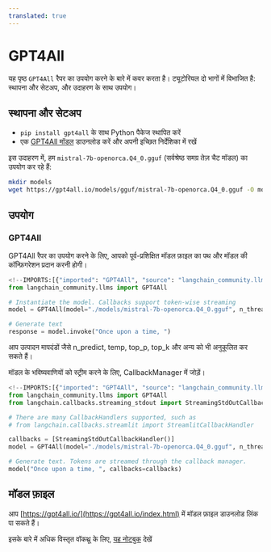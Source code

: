 ```yaml
---
translated: true
---
```


# GPT4All

यह पृष्ठ `GPT4All` रैपर का उपयोग करने के बारे में कवर करता है। ट्यूटोरियल दो भागों में विभाजित है: स्थापना और सेटअप, और उदाहरण के साथ उपयोग।

## स्थापना और सेटअप

- `pip install gpt4all` के साथ Python पैकेज स्थापित करें
- एक [GPT4All मॉडल](https://gpt4all.io/index.html) डाउनलोड करें और अपनी इच्छित निर्देशिका में रखें

इस उदाहरण में, हम `mistral-7b-openorca.Q4_0.gguf` (सर्वश्रेष्ठ समग्र तेज़ चैट मॉडल) का उपयोग कर रहे हैं:

```bash
mkdir models
wget https://gpt4all.io/models/gguf/mistral-7b-openorca.Q4_0.gguf -O models/mistral-7b-openorca.Q4_0.gguf
```

## उपयोग

### GPT4All

GPT4All रैपर का उपयोग करने के लिए, आपको पूर्व-प्रशिक्षित मॉडल फ़ाइल का पथ और मॉडल की कॉन्फ़िगरेशन प्रदान करनी होगी।

```python
<!--IMPORTS:[{"imported": "GPT4All", "source": "langchain_community.llms", "docs": "https://api.python.langchain.com/en/latest/llms/langchain_community.llms.gpt4all.GPT4All.html", "title": "GPT4All"}]-->
from langchain_community.llms import GPT4All

# Instantiate the model. Callbacks support token-wise streaming
model = GPT4All(model="./models/mistral-7b-openorca.Q4_0.gguf", n_threads=8)

# Generate text
response = model.invoke("Once upon a time, ")
```

आप उत्पादन मापदंडों जैसे n_predict, temp, top_p, top_k और अन्य को भी अनुकूलित कर सकते हैं।

मॉडल के भविष्यवाणियों को स्ट्रीम करने के लिए, CallbackManager में जोड़ें।

```python
<!--IMPORTS:[{"imported": "GPT4All", "source": "langchain_community.llms", "docs": "https://api.python.langchain.com/en/latest/llms/langchain_community.llms.gpt4all.GPT4All.html", "title": "GPT4All"}, {"imported": "StreamingStdOutCallbackHandler", "source": "langchain.callbacks.streaming_stdout", "docs": "https://api.python.langchain.com/en/latest/callbacks/langchain_core.callbacks.streaming_stdout.StreamingStdOutCallbackHandler.html", "title": "GPT4All"}, {"imported": "StreamlitCallbackHandler", "source": "langchain.callbacks.streamlit", "docs": "https://api.python.langchain.com/en/latest/callbacks/langchain.callbacks.streamlit.StreamlitCallbackHandler.html", "title": "GPT4All"}]-->
from langchain_community.llms import GPT4All
from langchain.callbacks.streaming_stdout import StreamingStdOutCallbackHandler

# There are many CallbackHandlers supported, such as
# from langchain.callbacks.streamlit import StreamlitCallbackHandler

callbacks = [StreamingStdOutCallbackHandler()]
model = GPT4All(model="./models/mistral-7b-openorca.Q4_0.gguf", n_threads=8)

# Generate text. Tokens are streamed through the callback manager.
model("Once upon a time, ", callbacks=callbacks)
```

## मॉडल फ़ाइल

आप [https://gpt4all.io/](https://gpt4all.io/index.html) में मॉडल फ़ाइल डाउनलोड लिंक पा सकते हैं।

इसके बारे में अधिक विस्तृत वॉकथ्रू के लिए, [यह नोटबुक](/docs/integrations/llms/gpt4all) देखें
